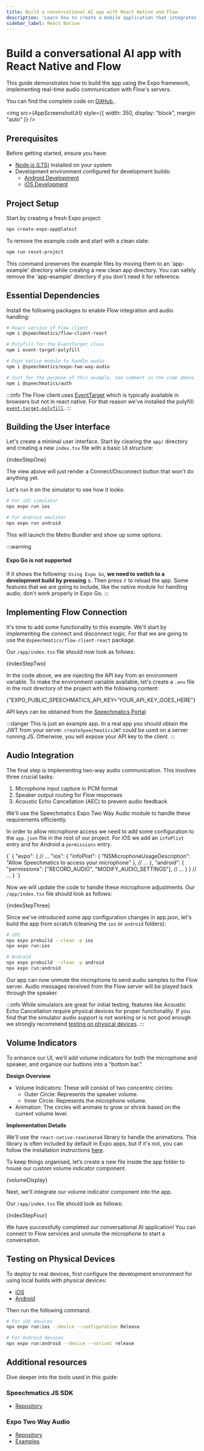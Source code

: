 ```yaml
---
title: Build a conversational AI app with React Native and Flow
description: 'Learn how to create a mobile application that integrates Speechmatics Flow service using React Native.'
sidebar_label: React Native
---
```




# Build a conversational AI app with React Native and Flow

This guide demonstrates how to build the app using the Expo framework, implementing real-time audio communication with Flow's servers.

You can find the complete code on [GitHub <GithubIcon size={16} />](https://github.com/speechmatics/flow-react-native-guide).

<img
  src={AppScreenshotUrl}
  style={{ width: 350, display: "block", margin: "auto" }}
/>

## Prerequisites

Before getting started, ensure you have:

- [Node.js (LTS)](https://nodejs.org/en/download) installed on your system
- Development environment configured for development builds:
  - [Android Development](https://docs.expo.dev/get-started/set-up-your-environment/?mode=development-build&buildEnv=local&platform=android&device=simulated)
  - [iOS Development](https://docs.expo.dev/get-started/set-up-your-environment/?mode=development-build&buildEnv=local&platform=ios&device=simulated)

## Project Setup

Start by creating a fresh Expo project:

```sh
npx create-expo-app@latest
```

To remove the example code and start with a clean slate:

```sh
npm run reset-project
```

This command preserves the example files by moving them to an 'app-example' directory while creating a new clean app directory.
You can safely remove the 'app-example' directory if you don't need it for reference.

## Essential Dependencies

Install the following packages to enable Flow integration and audio handling:

```sh
# React version of Flow client
npm i @speechmatics/flow-client-react

# Polyfill for the EventTarget class
npm i event-target-polyfill

# Expo native module to handle audio
npm i @speechmatics/expo-two-way-audio

# Just for the purpose of this example. See comment in the code above `createSpeechmaticsJWT`
npm i @speechmatics/auth
```

:::info
The Flow client uses [EventTarget](https://developer.mozilla.org/en-US/docs/Web/API/EventTarget) which is typically available in browsers but not in react native.
For that reason we've installed the polyfill: [`event-target-polyfill`](https://www.npmjs.com/package/event-target-polyfill).
:::

## Building the User Interface

Let's create a minimal user interface.
Start by clearing the `app/` directory and creating a new `index.tsx` file with a basic UI structure:

<CodeBlock language="tsx" title="app/index.tsx" showLineNumbers>
  {indexStepOne}
</CodeBlock>

The view above will just render a Connect/Disconnect button that won't do anything yet.

Let's run it on the simulator to see how it looks:

```sh
# For iOS simulator
npx expo run ios

# For Android emulator
npx expo run android
```

This will launch the Metro Bundler and show up some options.

:::warning
#### Expo Go is not supported
If it shows the following: `Using Expo Go`, **we need to switch to a development build by pressing** <Kbd>s</Kbd>. Then press <Kbd>r</Kbd> to reload the app.
Some features that we are going to include, like the native module for handling audio, don't work properly in Expo Go.
:::

## Implementing Flow Connection

It's time to add some functionality to this example.
We'll start by implementing the connect and disconnect logic.
For that we are going to use the `@speechmatics/flow-client-react` package.

Our `/app/index.tsx` file should now look as follows:

<CodeBlock language="tsx" title="app/index.tsx" showLineNumbers>
  {indexStepTwo}
</CodeBlock>

In the code above, we are injecting the API key from an environment variable.
To make the environment variable available, let's create a `.env` file in the root directory of the project with the following content:

<CodeBlock language="sh" title=".env">
  {"EXPO_PUBLIC_SPEECHMATICS_API_KEY='YOUR_API_KEY_GOES_HERE"}
</CodeBlock>

API keys can be obtained from the [Speechmatics Portal](https://portal.speechmatics.com/api-keys)

:::danger
This is just an example app.
In a real app you should obtain the JWT from your server.
`createSpeechmaticsJWT` could be used on a server running JS.
Otherwise, you will expose your API key to the client.
:::

## Audio Integration

The final step is implementing two-way audio communication. This involves three crucial tasks:

1. Microphone input capture in PCM format
2. Speaker output routing for Flow responses
3. Acoustic Echo Cancellation (AEC) to prevent audio feedback

We'll use the Speechmatics Expo Two Way Audio module to handle these requirements efficiently.

In order to allow microphone access we need to add some configuration to the `app.json` file in the root of our project.
For iOS we add an `infoPlist` entry and for Android a `permissions` entry.

<CodeBlock language="json" title="app.json">
{`
{
    "expo": {
      // ...
      "ios": {
        "infoPlist": {
        "NSMicrophoneUsageDescription": "Allow Speechmatics to access your microphone"
      },
      // ...
      },
      "android": {
        "permissions": ["RECORD_AUDIO", "MODIFY_AUDIO_SETTINGS"],
        // ...
      }
    }
    // ...
}
`}
</CodeBlock>

Now we will update the code to handle these microphone adjustments. Our `/app/index.tsx` file should look as follows:

<CodeBlock language="tsx" title="app/index.tsx" showLineNumbers>
  {indexStepThree}
</CodeBlock>

Since we've introduced some app configuration changes in app.json, let's build the app from scratch (cleaning the `ios` or `android` folders):

```sh
# iOS
npx expo prebuild --clean -p ios
npx expo run:ios

# Android
npx expo prebuild --clean -p android
npx expo run:android
```

Our app can now unmute the microphone to send audio samples to the Flow server. Audio messages received from the Flow server will be played back through the speaker.

:::info
While simulators are great for initial testing, features like Acoustic Echo Cancellation require physical devices for proper functionality.
If you find that the simulator audio support is not working or is not good enough we strongly recommend [testing on physical devices](#testing-on-physical-devices).
:::

## Volume Indicators

To enhance our UI, we'll add volume indicators for both the microphone and speaker, and organize our buttons into a "bottom bar."

**Design Overview**

- Volume Indicators: These will consist of two concentric circles:
  - Outer Circle: Represents the speaker volume.
  - Inner Circle: Represents the microphone volume.
- Animation: The circles will animate to grow or shrink based on the current volume level.

**Implementation Details**

We'll use the `react-native-reanimated` library to handle the animations.
This library is often included by default in Expo apps, but if it's not, you can follow the installation instructions [here](https://docs.swmansion.com/react-native-reanimated/docs/fundamentals/get-started/#installation).

To keep things organised, let’s create a new file inside the app folder to house our custom volume indicator component.

<CodeBlock language="tsx" title="app/volume-display.tsx" showLineNumbers>
  {volumeDisplay}
</CodeBlock>

Next, we'll integrate our volume indicator component into the app.

Our `/app/index.tsx` file should look as follows:

<CodeBlock language="tsx" title="app/index.tsx" showLineNumbers>
  {indexStepFour}
</CodeBlock>

We have successfully completed our conversational AI application! You can connect to Flow services and unmute the microphone to start a conversation.

## Testing on Physical Devices

To deploy to real devices, first configure the development environment for using local builds with physical devices:

- [iOS](https://docs.expo.dev/get-started/set-up-your-environment/?mode=development-build&buildEnv=local&platform=ios&device=physical)
- [Android](https://docs.expo.dev/get-started/set-up-your-environment/?mode=development-build&buildEnv=local)

Then run the following command:

```sh
# For iOS devices
npx expo run:ios --device --configuration Release

# For Android devices
npx expo run:android --device --variant release
```

## Additional resources

Dive deeper into the tools used in this guide:

### Speechmatics JS SDK

- [Repository](https://github.com/speechmatics/speechmatics-js-sdk)

### Expo Two Way Audio

- [Repository](https://github.com/speechmatics/expo-two-way-audio)
- [Examples](https://github.com/speechmatics/expo-two-way-audio/tree/main/examples)
